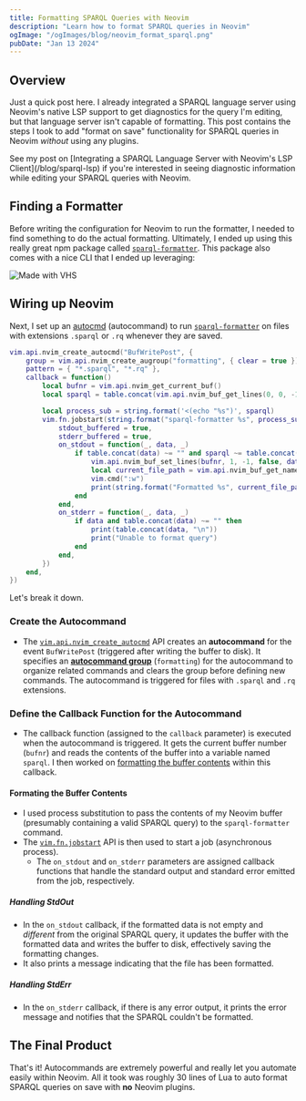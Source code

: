 ```yaml
---
title: Formatting SPARQL Queries with Neovim 
description: "Learn how to format SPARQL queries in Neovim"
ogImage: "/ogImages/blog/neovim_format_sparql.png"
pubDate: "Jan 13 2024"
---
```



## Overview

Just a quick post here. I already integrated a SPARQL language server using Neovim's native LSP support to get diagnostics for the query I'm editing, but that language server isn't capable of formatting. This post contains the steps I took to add "format on save" functionality for SPARQL queries in Neovim _without_ using any plugins.

<CaptionedVideo
  src={neovim}
  type="video/mp4"
  caption="Format SPARQL queries on save"
/>

<Callout intent="info">
See my post on [Integrating a SPARQL Language Server with Neovim's LSP Client](/blog/sparql-lsp) if you're interested in seeing diagnostic information while editing your SPARQL queries with Neovim.
</Callout>

## Finding a Formatter

Before writing the configuration for Neovim to run the formatter, I needed to find something to do the actual formatting. Ultimately, I ended up using this really great npm package called [`sparql-formatter`](https://github.com/sparqling/sparql-formatter). This package also comes with a nice CLI that I ended up leveraging:

![Made with VHS](https://vhs.charm.sh/vhs-4STwZiEulVmDucXzQcQScK.gif)

## Wiring up Neovim

Next, I set up an [autocmd](https://neovim.io/doc/user/autocmd.html#autocmd) (autocommand) to run [`sparql-formatter`](#finding-a-formatter) on files with extensions `.sparql` or `.rq` whenever they are saved. 

```lua title="commands.lua"
vim.api.nvim_create_autocmd("BufWritePost", {
	group = vim.api.nvim_create_augroup("formatting", { clear = true }),
	pattern = { "*.sparql", "*.rq" },
	callback = function()
		local bufnr = vim.api.nvim_get_current_buf()
		local sparql = table.concat(vim.api.nvim_buf_get_lines(0, 0, -1, false), "\n")

		local process_sub = string.format('<(echo "%s")', sparql)
		vim.fn.jobstart(string.format("sparql-formatter %s", process_sub), {
			stdout_buffered = true,
			stderr_buffered = true,
			on_stdout = function(_, data, _)
				if table.concat(data) ~= "" and sparql ~= table.concat(data, "\n") then
					vim.api.nvim_buf_set_lines(bufnr, 1, -1, false, data)
					local current_file_path = vim.api.nvim_buf_get_name(0)
					vim.cmd(":w")
					print(string.format("Formatted %s", current_file_path))
				end
			end,
			on_stderr = function(_, data, _)
				if data and table.concat(data) ~= "" then
					print(table.concat(data, "\n"))
					print("Unable to format query")
				end
			end,
		})
	end,
})
```

Let's break it down.

### Create the Autocommand 
   - The [`vim.api.nvim_create_autocmd`](https://neovim.io/doc/user/api.html#nvim_create_autocmd()) API creates an **autocommand** for the event `BufWritePost` (triggered after writing the buffer to disk). It specifies an [**autocommand group**](https://neovim.io/doc/user/autocmd.html#autocmd-groups) (`formatting`) for the autocommand to organize related commands and clears the group before defining new commands. The autocommand is triggered for files with `.sparql` and `.rq` extensions.

### Define the Callback Function for the Autocommand

  - The callback function (assigned to the `callback` parameter) is executed when the autocommand is triggered. It gets the current buffer number (`bufnr`) and reads the contents of the buffer into a variable named `sparql`. I then worked on [formatting the buffer contents](#formating-the-buffer-contents) within this callback.

#### Formating the Buffer Contents

  - I used process substitution to pass the contents of my Neovim buffer (presumably containing a valid SPARQL query) to the `sparql-formatter` command.
  - The [`vim.fn.jobstart`](https://neovim.io/doc/user/builtin.html#jobstart()) API is then used to start a job (asynchronous process).
    - The `on_stdout` and `on_stderr` parameters are assigned callback functions that handle the standard output and standard error emitted from the job, respectively.

##### Handling StdOut 

- In the `on_stdout` callback, if the formatted data is not empty and _different_ from the original SPARQL query, it updates the buffer with the formatted data and writes the buffer to disk, effectively saving the formatting changes.
- It also prints a message indicating that the file has been formatted.

##### Handling StdErr 

- In the `on_stderr` callback, if there is any error output, it prints the error message and notifies that the SPARQL couldn't be formatted.

## The Final Product 

That's it! Autocommands are extremely powerful and really let you automate easily within Neovim. All it took was roughly 30 lines of Lua to auto format SPARQL queries on save with __no__ Neovim plugins.

<CaptionedVideo
  src={neovim}
  type="video/mp4"
  caption="Format SPARQL queries on save"
/>
